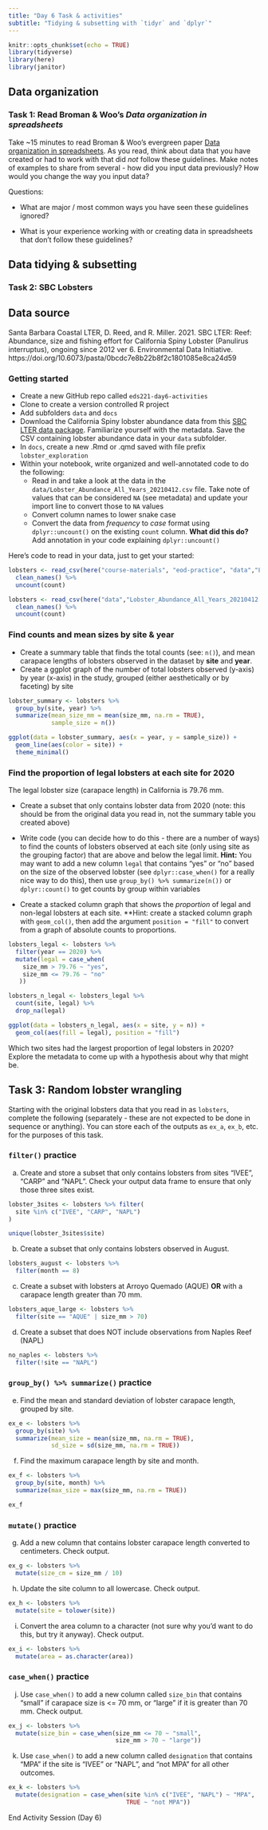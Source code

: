 ```yaml
---
title: "Day 6 Task & activities"
subtitle: "Tidying & subsetting with `tidyr` and `dplyr`"
---
```


```r
knitr::opts_chunk$set(echo = TRUE)
library(tidyverse)
library(here)
library(janitor)
```

## Data organization
### Task 1: Read Broman & Woo's *Data organization in spreadsheets*

Take ~15 minutes to read Broman & Woo's evergreen paper [Data organization in spreadsheets](https://www.tandfonline.com/doi/full/10.1080/00031305.2017.1375989). As you read, think about data that you have created or had to work with that did *not* follow these guidelines. Make notes of examples to share from several - how did you input data previously? How would you change the way you input data? 

Questions: 

- What are major / most common ways you have seen these guidelines ignored?

- What is your experience working with or creating data in spreadsheets that don't follow these guidelines?

## Data tidying & subsetting
### Task 2: SBC Lobsters

::: {.callout-note}
## Data source 
Santa Barbara Coastal LTER, D. Reed, and R. Miller. 2021. SBC LTER: Reef: Abundance, size and fishing effort for California Spiny Lobster (Panulirus interruptus), ongoing since 2012 ver 6. Environmental Data Initiative. https://doi.org/10.6073/pasta/0bcdc7e8b22b8f2c1801085e8ca24d59
:::

### Getting started

- Create a new GitHub repo called `eds221-day6-activities`
- Clone to create a version controlled R project
- Add subfolders `data` and `docs`
- Download the California Spiny lobster abundance data from this [SBC LTER data package](https://portal.edirepository.org/nis/mapbrowse?packageid=knb-lter-sbc.77.6). Familiarize yourself with the metadata. Save the CSV containing lobster abundance data in your `data` subfolder.
- In `docs`, create a new .Rmd or .qmd saved with file prefix `lobster_exploration` 
- Within your notebook, write organized and well-annotated code to do the following: 
  - Read in and take a look at the data in the `data/Lobster_Abundance_All_Years_20210412.csv` file. Take note of values that can be considered `NA` (see metadata) and update your import line to convert those to `NA` values
  - Convert column names to lower snake case
  - Convert the data from *frequency* to *case* format using `dplyr::uncount()` on the existing `count` column. **What did this do?** Add annotation in your code explaining `dplyr::uncount()`
  
  
Here's code to read in your data, just to get your started: 

```r
lobsters <- read_csv(here("course-materials", "eod-practice", "data","Lobster_Abundance_All_Years_20210412.csv"), na = c("-99999", "")) %>% 
  clean_names() %>% 
  uncount(count)
```


```r
lobsters <- read_csv(here("data","Lobster_Abundance_All_Years_20210412.csv"), na = c("-99999", "")) %>% 
  clean_names() %>% 
  uncount(count)
```

### Find counts and mean sizes by site & year 

  - Create a summary table that finds the total counts (see: `n()`), and mean carapace lengths of lobsters observed in the dataset by **site** and **year**. 
  - Create a ggplot graph of the number of total lobsters observed (y-axis) by year (x-axis) in the study, grouped (either aesthetically or by faceting) by site
  

```r
lobster_summary <- lobsters %>% 
  group_by(site, year) %>% 
  summarize(mean_size_mm = mean(size_mm, na.rm = TRUE),
            sample_size = n())

ggplot(data = lobster_summary, aes(x = year, y = sample_size)) +
  geom_line(aes(color = site)) +
  theme_minimal()
```

### Find the proportion of legal lobsters at each site for 2020

The legal lobster size (carapace length) in California is 79.76 mm. 

- Create a subset that only contains lobster data from 2020 (note: this should be from the original data you read in, not the summary table you created above)

- Write code (you can decide how to do this - there are a number of ways) to find the counts of lobsters observed at each site (only using site as the grouping factor) that are above and below the legal limit. **Hint:** You may want to add a new column `legal` that contains "yes" or "no" based on the size of the observed lobster (see `dplyr::case_when()` for a really nice way to do this), then use `group_by() %>% summarize(n())` or `dplyr::count()` to get counts by group within variables

- Create a stacked column graph that shows the *proportion* of legal and non-legal lobsters at each site. **Hint: create a stacked column graph with `geom_col()`, then add the argument `position = "fill"` to convert from a graph of absolute counts to proportions. 

```r
lobsters_legal <- lobsters %>% 
  filter(year == 2020) %>% 
  mutate(legal = case_when(
    size_mm > 79.76 ~ "yes",
    size_mm <= 79.76 ~ "no"
   ))

lobsters_n_legal <- lobsters_legal %>% 
  count(site, legal) %>% 
  drop_na(legal)

ggplot(data = lobsters_n_legal, aes(x = site, y = n)) +
  geom_col(aes(fill = legal), position = "fill")
```
Which two sites had the largest proportion of legal lobsters in 2020? Explore the metadata to come up with a hypothesis about why that might be. 

## Task 3: Random lobster wrangling

Starting with the original lobsters data that you read in as `lobsters`, complete the following (separately - these are not expected to be done in sequence or anything). You can store each of the outputs as `ex_a`, `ex_b`, etc. for the purposes of this task. 

### `filter()` practice

a. Create and store a subset that only contains lobsters from sites "IVEE", "CARP" and "NAPL". Check your output data frame to ensure that only those three sites exist. 
```r
lobster_3sites <- lobsters %>% filter(
  site %in% c("IVEE", "CARP", "NAPL")
)

unique(lobster_3sites$site)
```

b. Create a subset that only contains lobsters observed in August.

```r
lobsters_august <- lobsters %>% 
  filter(month == 8)
```


c. Create a subset with lobsters at Arroyo Quemado (AQUE) **OR** with a carapace length greater than 70 mm.

```r
lobsters_aque_large <- lobsters %>% 
  filter(site == "AQUE" | size_mm > 70)
```

d. Create a subset that does NOT include observations from Naples Reef (NAPL)
```r
no_naples <- lobsters %>% 
  filter(!site == "NAPL")
```

### `group_by() %>% summarize()` practice

e. Find the mean and standard deviation of lobster carapace length, grouped by site.
```r
ex_e <- lobsters %>% 
  group_by(site) %>% 
  summarize(mean_size = mean(size_mm, na.rm = TRUE),
            sd_size = sd(size_mm, na.rm = TRUE))
```

f. Find the maximum carapace length by site and month. 
```r
ex_f <- lobsters %>% 
  group_by(site, month) %>% 
  summarize(max_size = max(size_mm, na.rm = TRUE))

ex_f
```

### `mutate()` practice

g. Add a new column that contains lobster carapace length converted to centimeters. Check output. 
```r
ex_g <- lobsters %>% 
  mutate(size_cm = size_mm / 10)
```

h. Update the site column to all lowercase. Check output.
```r
ex_h <- lobsters %>% 
  mutate(site = tolower(site))
```

i. Convert the area column to a character (not sure why you'd want to do this, but try it anyway). Check output. 
```r
ex_i <- lobsters %>% 
  mutate(area = as.character(area))
```

### `case_when()` practice

j. Use `case_when()` to add a new column called `size_bin` that contains "small" if carapace size is <= 70 mm, or "large" if it is greater than 70 mm. Check output. 
```r
ex_j <- lobsters %>% 
  mutate(size_bin = case_when(size_mm <= 70 ~ "small",
                              size_mm > 70 ~ "large"))
```

k. Use `case_when()` to add a new column called `designation` that contains "MPA" if the site is "IVEE" or "NAPL", and "not MPA" for all other outcomes. 
```r
ex_k <- lobsters %>% 
  mutate(designation = case_when(site %in% c("IVEE", "NAPL") ~ "MPA",
                                 TRUE ~ "not MPA"))
```

::: {.center-text .body-text-xl .teal-text}
End Activity Session (Day 6)
:::
